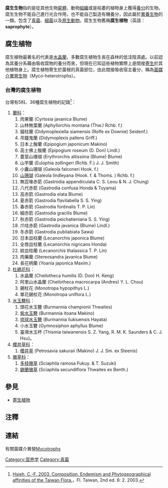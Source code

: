 '''腐生生物'''指的是從其他生物[[屍體|屍體]]、動物[[组织_(生物学)|組織]]或是枯萎的植物身上獲得[[营养|養分]]的生物。腐生生物不能自己進行光合作用，也不能自己製造有機養分，因此屬於[[異養生物|異養生物]]的一類。包含了[[真菌|真菌]]、[[細菌|細菌]]以及[[原生動物|原生動物]]。腐生生物舊稱'''腐生植物'''（英語：'''saprophyte'''）。

== 腐生植物 ==
腐生植物最著名的代表是[[水晶蘭|水晶蘭]]，多數腐生植物生長在森林的低洼陰濕處。以前認為其養分系藉由吸收腐物的養分而來，但現在已知這些植物實際上是間接[[寄生|寄生]]於其他植物身上。腐生植物寄生於菌根的真菌部位，由此間接吸收宿主養分，稱為[[菌媒介異營生物|菌媒介異營生物]]（Myco-heterotrophs）。

=== 台灣的腐生植物 ===
台灣有5科、36種腐生植物的記錄<ref name="FT">[http://tai2.ntu.edu.tw/ebook/ebookpage.php?book=Fl.%20Taiwan%202nd%20edit.&volume=6&page=2# Hsieh, C.-F. 2003. Composition, Endemism and Phytogeographical affinities of the Taiwan Flora.]，Fl. Taiwan, 2nd ed. 6: 2. 2003.</ref>：

# [[蘭科|蘭科]]：
## 肉果蘭 (Cyrtosia javanica Blume)
## 山林無葉蘭 (Aphyllorchis montana (Thw.) Rchb. f.)
## 錨柱蘭 (Didymoplexiella siamensis (Rolfe ex Downie) Seidenf.)
## 吊鐘鬼蘭 (Didymoplexis pallens Griff.)
## 日本上鬚蘭 (Epipogium japonicum Makino)
## 高士佛上鬚蘭 (Epipogium roseum (D. Don) Lindl.)
## 蔓莖山珊瑚 (Erythrorchis altissima (Blume) Blume)
## 山芋蘭 (Eulophia zollingeri (Rchb. F.) J. J. Smith)
## 小囊山珊瑚 (Galeola falconeri Hook. f.)
## [[山珊瑚|山珊瑚]] (Galeola lindleyana (Hook. f. & Thoms. ) Rchb. f.)
## 無蕊喙赤箭 (Gastrodia appendiculata C. S. Leou & N. J. Chung)
## 八代赤箭 (Gastrodia confusa Honda & Tuyama)
## 高赤箭 (Gastrodia elata Blume)
## 夏赤箭 (Gastrodia flavilabella S. S. Ying)
## 春赤箭 (Gastrodia fontinalis T. P. Lin)
## 細赤箭 (Gastrodia gracilis Blume)
## 秋赤箭 (Gastrodia peichatieniana S. S. Ying)
## 爪哇赤箭 (Gastrodia javanica (Blume) Lindl.)
## 冬赤箭 (Gastrodia pubilabiata Sawa)
## 日本皿柱蘭 (Lecanorchis japonica Blume)
## 全唇皿柱蘭 (Lecanorchis nigricans Honda)
## 紋皿柱蘭 (Lecanorchis thalassica T. P. Lin)
## 肉藥蘭 (Stereosandra javanica Blume)
## 長花柄蘭 (Yoania japonica Maxim.)
# [[杜鵑花科|杜鵑花科]]：
## 水晶蘭 (Cheilotheca humilis (D. Don) H. Keng)
## 阿里山水晶蘭 (Cheilotheca macrocarpa (Andres) Y. L. Chou)
## 錫杖花 (Monotropa hypopithys L.)
## 單花錫杖花 (Monotropa uniflora L.)
# [[水玉簪科|水玉簪科]]：
## 頭花水玉簪 (Burmannia championii Thwaites)
## [[紫水玉簪|紫水玉簪]] (Burmannia itoana Makino)
## [[琉球水玉簪|琉球水玉簪]] (Burmannia liukiuensis Hayata)
## 小水玉簪 (Gymnosiphon aphyllus Blume)
## 臺灣水玉杯 (Thismia taiwanensis S. Z. Yang, R. M. K. Saunders & C. J. Hsu)。
# [[櫻井草科|櫻井草科]]：
## [[櫻井草|櫻井草]] (Petrosavia sakuraii (Makino) J. J. Sm. ex Steenis)
# [[黴草科|黴草科]]：
## [[多枝黴草|多枝黴草]] (Sciaphila ramosa Fukuy. & T. Suzuki)
## [[錫蘭黴草|錫蘭黴草]] (Sciaphila secundiflora Thwaites ex Benth.)

== 參見 ==
* [[寄生植物|寄生植物]]

== 注釋 ==
<references />

== 連結 ==
有關菌媒介異營[http://www.parasiticplants.siu.edu/Mycotrophs/Mycotrophs.html Mycotrophs]

{{模型化生态系统}}

[[Category:营养学|Category:营养学]]
[[Category:真菌|Category:真菌]]